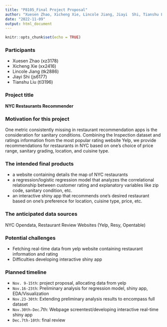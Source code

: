 ```yaml
---
title: "P8105_Final Project Proposal"
author: "Xuesen Zhao, Xicheng Xie, Lincole Jiang, Jiayi  Shi, Tianshu Liu"
date: "2022-11-09"
output: html_document
---
```


```r
knitr::opts_chunk$set(echo = TRUE)
```

### Participants
* Xuesen Zhao (xz3178)
* Xicheng Xie (xx2416)
* Lincole Jiang (tk2886)
* Jiayi Shi (js6177)
* Tianshu Liu (tl3196)

### Project title
**NYC Restaurants Recommender**

### Motivation for this project
One metric consistently missing in restaurant recommendation apps is the consideration for sanitary conditions. Combining the Inspection dataset and ratings information from the most popular rating website Yelp, we provide recommendations for restaurants in NYC based on one’s choice of price range, sanitary grading, location, and cuisine type.

### The intended final products
* a website containing details the map of NYC restaurants
* a regression/logistic regression model that analyzes the correlational relationship between customer rating and explanatory variables like zip code, sanitary condition, etc.
* an interactive shiny app that recommends one’s desired restaurant based on one’s preference for location, cuisine type, price, etc.

### The anticipated data sources
NYC Opendata, Restaurant Review Websites (Yelp, Resy, Opentable)

### Potential challenges
* Fetching real-time data from yelp website containing restaurant information and rating
* Difficulties developing interactive shiny app

### Planned timeline
* `Nov. 9-15th`: project proposal, allocating data from yelp
* `Nov.16-23th`: Preliminary analysis for regression model, shiny app, EDA/Visualization 
* `Nov.23-30th`: Extending preliminary analysis results to encompass full dataset
* `Nov.30th-Dec`.7th: Webpage screentest/developing interactive real-time shiny app
* `Dec.7th-10th`: final review



